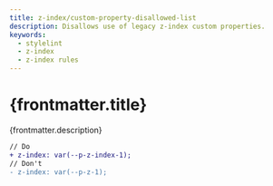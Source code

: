 ```yaml
---
title: z-index/custom-property-disallowed-list
description: Disallows use of legacy z-index custom properties.
keywords:
  - stylelint
  - z-index
  - z-index rules
---
```



# {frontmatter.title}

<Lede>{frontmatter.description}</Lede>

<RulePreamble category="z-" />

```diff
// Do
+ z-index: var(--p-z-index-1);
// Don't
- z-index: var(--p-z-1);
```

<RulePostamble />
